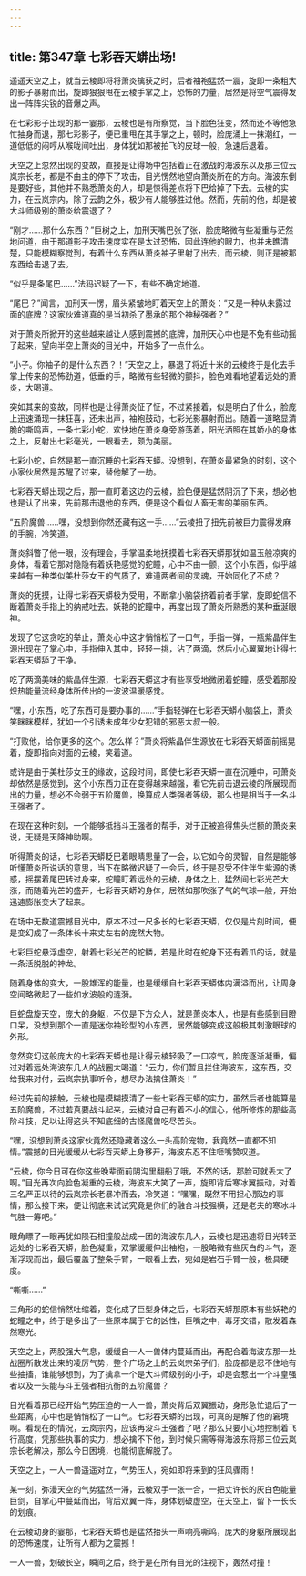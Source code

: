```yaml
---
---
---
```

title: 第347章 七彩吞天蟒出场!
---



遥遥天空之上，就当云棱即将将萧炎擒获之时，后者袖袍猛然一震，旋即一条粗大的影子暴射而出，旋即狠狠甩在云棱手掌之上，恐怖的力量，居然是将空气震得发出一阵阵尖锐的音爆之声。

在七彩影子出现的那一霎那，云棱也是有所察觉，当下脸色狂变，然而还不等他急忙抽身而退，那七彩影子，便已重甩在其手掌之上，顿时，脸庞涌上一抹潮红，一道低低的闷哼从喉咙间吐出，身体犹如那被拍飞的皮球一般，急速后退着。

天空之上忽然出现的变故，直接是让得场中包括着正在激战的海波东以及那三位云岚宗长老，都是不由主的停下了攻击，目光愣然地望向萧炎所在的方向。海波东倒是要好些，其他并不熟悉萧炎的人，却是惊得差点将下巴给掉了下去。云棱的实力，在云岚宗内，除了云韵之外，极少有人能够胜过他。然而，先前的他，却是被大斗师级别的萧炎给震退了？

“刚才……那什么东西？”巨树之上，加刑天嘴巴张了张，脸庞略微有些凝重与茫然地问道，由于那道影子攻击速度实在是太过恐怖，因此连他的眼力，也并未瞧清楚，只能模糊察觉到，有着什么东西从萧炎袖子里射了出去，而云棱，则正是被那东西给击退了去。

“似乎是条尾巴……”法犸迟疑了一下，有些不确定地道。

“尾巴？”闻言，加刑天一愣，眉头紧皱地盯着天空上的萧炎：“又是一种从未露过面的底牌？这家伙难道真的是当初杀了墨承的那个神秘强者？”

对于萧炎所掀开的这些越来越让人感到震撼的底牌，加刑天心中也是不免有些动摇了起来，望向半空上萧炎的目光中，开始多了一点什么。

“小子。你袖子的是什么东西？！”天空之上，暴退了将近十米的云棱终于是化去手掌上传来的恐怖劲道，低垂的手，略微有些轻微的颤抖，脸色难看地望着远处的萧炎，大喝道。

突如其来的变故，同样也是让得萧炎怔了怔，不过紧接着，似是明白了什么，脸庞上迅速涌现一抹狂喜，还未出声，袖袍鼓动，七彩光影暴射而出。随着一道略显清脆的嘶鸣声，一条七彩小蛇，欢快地在萧炎身旁游荡着，阳光洒照在其娇小的身体之上，反射出七彩毫光，一眼看去，颇为美丽。

七彩小蛇，自然是那一直沉睡的七彩吞天蟒。没想到，在萧炎最紧急的时刻，这个小家伙居然是苏醒了过来，替他解了一劫。

七彩吞天蟒出现之后，那一直盯着这边的云棱，脸色便是猛然阴沉了下来，想必他也是认了出来，先前那击退他的东西，便是这个看似人畜无害的美丽东西。

“五阶魔兽……嘿，没想到你然还藏有这一手……”云棱扭了扭先前被巨力震得发麻的手腕，冷笑道。

萧炎斜瞥了他一眼，没有理会，手掌温柔地抚摸着七彩吞天蟒那犹如温玉般凉爽的身体，看着它那对隐隐有着妖艳感觉的蛇瞳，心中不由一颤，这个小东西，似乎越来越有一种类似美杜莎女王的气质了，难道两者间的灵魂，开始同化了不成？

萧炎的抚摸，让得七彩吞天蟒极为受用，不断拿小脑袋挤着前者手掌，旋即蛇信不断着萧炎手指上的纳戒吐去。妖艳的蛇瞳中，再度出现了萧炎所熟悉的某种垂涎眼神。

发现了它这贪吃的举止，萧炎心中这才悄悄松了一口气，手指一弹，一瓶紫晶伴生源出现在了掌心中，手指伸入其中，轻轻一挑，沾了两滴，然后小心翼翼地让得七彩吞天蟒舔了干净。

吃了两滴美味的紫晶伴生源，七彩吞天蟒这才有些享受地微闭着蛇瞳，感受着那股炽热能量流经身体所传出的一波波温暖感觉。

“嘿，小东西，吃了东西可是要办事的……”手指轻弹在七彩吞天蟒小脑袋上，萧炎笑眯眯模样，犹如一个引诱未成年少女犯错的邪恶大叔一般。

“打败他，给你更多的这个。怎么样？”萧炎将紫晶伴生源放在七彩吞天蟒面前摇晃着，旋即指向对面的云棱，笑着道。

或许是由于美杜莎女王的缘故，这段时间，即使七彩吞天蟒一直在沉睡中，可萧炎却依然是感觉到，这个小东西力正在变得越来越强，看它先前击退云棱的所展现而出的力量，想必不会弱于五阶魔兽，换算成人类强者等级，那么也是相当于一名斗王强者了。

在现在这种时刻，一个能够抵挡斗王强者的帮手，对于正被追得焦头烂额的萧炎来说，无疑是天降神助啊。

听得萧炎的话，七彩吞天蟒眨巴着眼睛思量了一会，以它如今的灵智，自然是能够听懂萧炎所说话的意思，当下在略微迟疑了一会后，终于是忍受不住伴生紫源的诱惑，摇摆着尾巴转过身来，蛇瞳盯着远处的云棱，身体之上，猛然间七彩光芒大涨，而随着光芒的盛开，七彩吞天蟒的身体，居然如那吹涨了气的气球一般，开始迅速膨胀变大了起来。

在场中无数道震撼目光中，原本不过一尺多长的七彩吞天蟒，仅仅是片刻时间，便是变幻成了一条体长十来丈左右的庞然大物。

七彩巨蛇悬浮虚空，射着七彩光芒的蛇鳞，若是此时在蛇身下还有着爪的话，就是一条活脱脱的神龙。

随着身体的变大，一股雄浑的能量，也是缓缓自七彩吞天蟒体内满溢而出，让周身空间略微起了一些如水波般的涟漪。

巨蛇盘旋天空，庞大的身躯，不仅是下方众人，就是萧炎本人，也是有些感到目瞪口呆，没想到那个一直是迷你袖珍型的小东西，居然能够变成这般极其刺激眼球的外形。

忽然变幻这般庞大的七彩吞天蟒也是让得云棱轻吸了一口凉气，脸庞逐渐凝重，偏过对着远处海波东几人的战圈大喝道：“云力，你们暂且拦住海波东，这东西，交给我来对付，云岚宗执事听令，想尽办法擒住萧炎！”

经过先前的接触，云棱也是模糊摸清了一些七彩吞天蟒的实力，虽然后者也能算是五阶魔兽，不过若真要战斗起来，云棱对自己有着不小的信心，他所修炼的那些高阶斗技，足以让得这头不知底细的古怪魔兽吃尽苦头。

“嘿，没想到萧炎这家伙竟然还隐藏着这么一头高阶宠物，我竟然一直都不知情。”震撼的目光缓缓从七彩吞天蟒上身移开，海波东忍不住咂嘴赞叹道。

“云棱，你今日可在你这些晚辈面前阴沟里翻船了哦，不然的话，那脸可就丢大了啊。”目光再次向脸色凝重的云棱，海波东大笑了一声，旋即背后寒冰翼振动，对着三名严正以待的云岚宗长老暴冲而去，冷笑道：“嘿嘿，既然不用担心那边的事情，那么接下来，便让彻底来试试究竟是你们的融合斗技强横，还是老夫的寒冰斗气胜一筹吧。”

眼角瞟了一眼再犹如陨石相撞般战成一团的海波东几人，云棱也是迅速将目光转至远处的七彩吞天蟒，脸色凝重，双掌缓缓伸出袖袍，一股略微有些灰白的斗气，逐渐浮现而出，最后覆盖了整条手臂，一眼看上去，宛如是岩石手臂一般，极具硬度。

“嘶嘶……”

三角形的蛇信悄然吐缩着，变化成了巨型身体之后，七彩吞天蟒那原本有些妖艳的蛇瞳之中，终于是多出了一些原本属于它的凶性，巨嘴之中，毒牙交错，散发着森然寒光。

天空之上，两股强大气息，缓缓自一人一兽体内蔓延而出，再配合着海波东那一处战圈所散发出来的凌厉气势，整个广场之上的云岚宗弟子们，脸庞都是忍不住地有些抽搐，谁能够想到，为了擒拿一个是大斗师级别的小子，却是会惹出一个斗皇强者以及一头能与斗王强者相抗衡的五阶魔兽？

目光看着那已经开始气势压迫的一人一兽，萧炎背后双翼振动，身形急忙退后了一些距离，心中也是悄悄松了一口气。七彩吞天蟒的出现，可真的是解了他的窘境啊。看现在的情况，云岚宗内，应该再没斗王强者了吧？那么只要小心地控制着飞行高度，凭那些执事的实力，想必擒不下他，到时候只需等得海波东将那三位云岚宗长老解决，那么今日困境，也能彻底解脱了。

天空之上，一人一兽遥遥对立，气势压人，宛如即将来到的狂风骤雨！

某一刻，弥漫天空的气势猛然一滞，云棱双手一张一合，一把丈许长的灰白色能量巨剑，自掌心中蔓延而出，背后双翼一阵，身体划破虚空，在天空上，留下一长长的划痕。

在云棱动身的霎那，七彩吞天蟒也是猛然抬头一声响亮嘶鸣，庞大的身躯所展现出的恐怖速度，让所有人都为之震撼！

一人一兽，划破长空，瞬间之后，终于是在所有目光的注视下，轰然对撞！